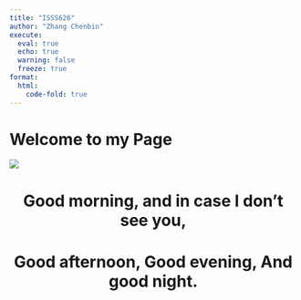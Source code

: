 ```yaml
---
title: "ISSS626"
author: "Zhang Chenbin"
execute: 
  eval: true
  echo: true
  warning: false
  freeze: true
format: 
  html:
    code-fold: true
---
```


# Welcome to my Page

![](images/e815d1c8e57fe4f830a644972228f2a.png)

<h1 align="center">

Good morning, and in case I don't see you,

</h1>

<h1 align="center">

Good afternoon, Good evening, And good night.

</h1>
